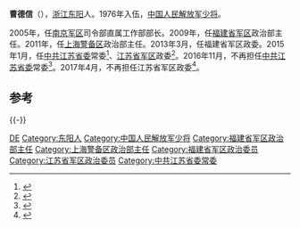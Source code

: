 '''曹德信'''（{{bd|1957年|4月||}}），[[浙江省|浙江]][[东阳市|东阳]]人。1976年入伍，[[中国人民解放军少将|中国人民解放军少将]]。

2005年，任[[中国人民解放军南京军区|南京军区]]司令部直属工作部部长。2009年，任[[中国人民解放军福建省军区|福建省军区]]政治部主任。2011年，任[[中国人民解放军上海警备区|上海警备区]]政治部主任。2013年3月，任福建省军区政委。2015年1月，任[[中国共产党江苏省委员会|中共江苏省委]]常委<ref>{{cite news|title=曹德信任江苏省委常委（图/简历）|url=http://renshi.people.com.cn/n/2015/0128/c139617-26462942.html|accessdate=2015-02-14|newspaper=人民网|archive-date=2015-02-20|archive-url=https://web.archive.org/web/20150220031844/http://renshi.people.com.cn/n/2015/0128/c139617-26462942.html|dead-url=no}}</ref>、[[中国人民解放军江苏省军区|江苏省军区]]政委<ref>{{cite news|title=军区政委曹德信少将任江苏省委常委 曹德信简历背景受关注(图)|url=http://city.igdzc.com/a/20150127/36184.html|accessdate=2015-02-14|newspaper=广东之窗|archive-url=https://web.archive.org/web/20150214142208/http://city.igdzc.com/a/20150127/36184.html|archive-date=2015-02-14|dead-url=yes}}</ref>。2016年11月，不再担任[[中国共产党江苏省委员会|中共江苏省委]]常委<ref>{{cite web|accessdate=2016-11-23|url=http://www.thepaper.cn/newsDetail_forward_1566075|title=新一届江苏省委常委领导班子亮相，李强当选省委书记|publisher=澎湃新闻|archive-url=https://web.archive.org/web/20161124221122/http://www.thepaper.cn/newsDetail_forward_1566075|archive-date=2016-11-24|dead-url=yes}}</ref>。2017年4月，不再担任江苏省军区政委<ref>{{cite web|title=东部战区陆军原副政委孟中康出任江苏省军区政委|url=http://www.thepaper.cn/newsDetail_forward_1685939|publisher=澎湃新闻|accessdate=2017-05-07|archive-date=2017-06-11|archive-url=https://web.archive.org/web/20170611082421/http://www.thepaper.cn/newsDetail_forward_1685939|dead-url=no}}</ref>。

==参考==
{{reflist}}

{{-}}
{{start box}}
{{s-mil|pla}}
{{s-before|[[李笃信|李笃信]]}}
{{s-title|[[中国人民解放军|中国人民解放军]][[江苏省军区|江苏省军区]][[政治委员|政治委员]]|2015年1月-2017年4月}}
{{s-after|[[孟中康|孟中康]]}}
{{s-before|[[朱生岭|朱生岭]]}}
{{s-title|[[中国人民解放军|中国人民解放军]][[福建省军区|福建省军区]][[政治委员|政治委员]]|2013年3月-2015年1月}}
{{s-after|[[苏保成|苏保成]]}}
{{end box}}

[[Category:曹姓|DE]]
[[Category:东阳人|Category:东阳人]]
[[Category:中国人民解放军少将|Category:中国人民解放军少将]]
[[Category:福建省军区政治部主任|Category:福建省军区政治部主任]]
[[Category:上海警备区政治部主任|Category:上海警备区政治部主任]]
[[Category:福建省军区政治委员|Category:福建省军区政治委员]]
[[Category:江苏省军区政治委员|Category:江苏省军区政治委员]]
[[Category:中共江苏省委常委|Category:中共江苏省委常委]]